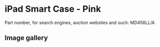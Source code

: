 
# iPad Smart Case - Pink

Part number, for search engines, auction websites and such: MD456LL/A

## Image gallery

<div style={{ width: "768px" }}>
  <GalleryComponent
    images={[
      {
        original: "/everysource/MD456.webp",
        thumbnail: "/everypreview/MD456.webp",
      },
      {
        original: "/everysource/MD456_AV1.webp",
        thumbnail: "/everypreview/MD456_AV1.webp",
      },
      {
        original: "/everysource/MD456_AV1_BLACK.webp",
        thumbnail: "/everypreview/MD456_AV1_BLACK.webp",
      },
      {
        original: "/everysource/MD456_AV1_WHITE.webp",
        thumbnail: "/everypreview/MD456_AV1_WHITE.webp",
      },
      {
        original: "/everysource/MD456_AV2.webp",
        thumbnail: "/everypreview/MD456_AV2.webp",
      },
      {
        original: "/everysource/MD456_AV2_BLACK.webp",
        thumbnail: "/everypreview/MD456_AV2_BLACK.webp",
      },
      {
        original: "/everysource/MD456_AV3.webp",
        thumbnail: "/everypreview/MD456_AV3.webp",
      },
      {
        original: "/everysource/MD456_AV3_BLACK.webp",
        thumbnail: "/everypreview/MD456_AV3_BLACK.webp",
      },
      {
        original: "/everysource/MD456_AV4.webp",
        thumbnail: "/everypreview/MD456_AV4.webp",
      },
      {
        original: "/everysource/MD456_AV4_BLACK.webp",
        thumbnail: "/everypreview/MD456_AV4_BLACK.webp",
      },
      {
        original: "/everysource/MD456_AV5.webp",
        thumbnail: "/everypreview/MD456_AV5.webp",
      },
      {
        original: "/everysource/MD456_AV6.webp",
        thumbnail: "/everypreview/MD456_AV6.webp",
      }
    ]}
  />
</div>